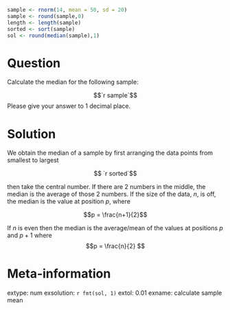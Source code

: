 ```r
sample <- rnorm(14, mean = 50, sd = 20)
sample <- round(sample,0)
length <- length(sample)
sorted <- sort(sample)
sol <- round(median(sample),1)
```

Question
===============
Calculate the median for the following sample: 

$$`r sample`$$
Please give your answer to 1 decimal place. 



Solution
========
We obtain the median of a sample by first arranging the data points from smallest to largest

$$ `r sorted`$$

then take the central number. If there are 2 numbers in the middle, the median is the average of those 2 numbers. 
If the size of the data, $n$, is off, the median is the value at position $p$, where

$$p = \frac{n+1}{2}$$

If $n$ is even then the median is the average/mean of the values at positions $p$ and $p+1$ where
$$p = \frac{n}{2} $$



Meta-information
================
extype: num
exsolution: `r fmt(sol, 1)`
extol: 0.01
exname: calculate sample mean
